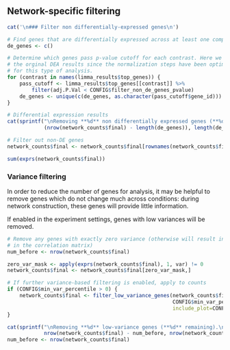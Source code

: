 Network-specific filtering
--------------------------

```r
cat('\n### Filter non differentially-expressed genes\n')

# Find genes that are differentially expressed across at least one comparison
de_genes <- c()

# Determine which genes pass p-value cutoff for each contrast. Here we use
# the orginal DEA results since the normalization steps have been optimized
# for this type of analysis.
for (contrast in names(limma_results$top_genes)) {
    pass_cutoff <- limma_results$top_genes[[contrast]] %>% 
        filter(adj.P.Val < CONFIG$filter_non_de_genes_pvalue)
    de_genes <- unique(c(de_genes, as.character(pass_cutoff$gene_id)))
}

# Differential expression results
cat(sprintf("\nRemoving **%d** non differentially expressed genes (**%d** remaining).\n\n",
            (nrow(network_counts$final) - length(de_genes)), length(de_genes)))

# Filter out non-DE genes
network_counts$final <- network_counts$final[rownames(network_counts$final) %in% de_genes,]
```

```r
sum(exprs(network_counts$final))
```

### Variance filtering

In order to reduce the number of genes for analysis, it may be helpful to
remove genes which do not change much across conditions: during network
construction, these genes will provide little information.

If enabled in the experiment settings, genes with low variances will be
removed.

```r
# Remove any genes with exactly zero variance (otherwise will result in NAs
# in the correlation matrix)
num_before <- nrow(network_counts$final)

zero_var_mask <- apply(exprs(network_counts$final), 1, var) != 0
network_counts$final <- network_counts$final[zero_var_mask,]

# If further variance-based filtering is enabled, apply to counts
if (CONFIG$min_var_percentile > 0) {
    network_counts$final <- filter_low_variance_genes(network_counts$final,
                                                      CONFIG$min_var_percentile,
                                                      include_plot=CONFIG$include_plots)
}

cat(sprintf("\nRemoving **%d** low-variance genes (**%d** remaining).\n\n",
            nrow(network_counts$final) - num_before, nrow(network_counts$final)))
num_before <- nrow(network_counts$final)
```
